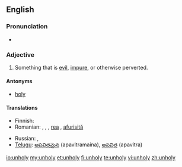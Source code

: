 ==English==

===Pronunciation===
* {{rhymes|əʊli}}

===Adjective===
{{en-adj|unhol|ier|more}}

# Something that is [[evil]], [[impure]], or otherwise perverted.

====Antonyms====
* [[holy]]

====Translations====
{{trans-top|something that is [[evil]]}}
* Finnish: {{t-|fi|epäpyhä}}
* Romanian: {{t|ro|rău|m|n}}, {{t|ro|nesfânt}} {{m|n}}, {{t|ro|afurisit}} {{m|n}}, [[rea]] {{f}}, [[afurisită]] {{f}}
{{trans-mid}}
* Russian: {{t|ru|нечестивый|sc=Cyrl}}, {{t|ru|порочный|sc=Cyrl}}
* [[Telugu]]: [[అపవిత్రమైన]] (apavitramaina), [[అపవిత్ర]] (apavitra)
{{trans-bottom}}

[[io:unholy]]
[[my:unholy]]
[[et:unholy]]
[[fi:unholy]]
[[te:unholy]]
[[vi:unholy]]
[[zh:unholy]]